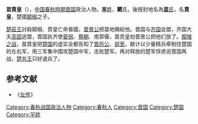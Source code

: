 '''苗賁皇'''（{{bd|？||？|catIdx=M苗}}），[[中国|中国]][[春秋時期|春秋時期]][[晋国|晋国]]政治人物。[[羋姓|'''芈'''姓]]，'''鬬'''氏，後按封地名為[[苗氏|'''苗'''氏]]，名'''賁皇'''，楚國[[鬬椒|鬬椒]]之子。

[[楚莊王|楚莊王]]討殺鬬椒、賁皇亡命晉國，[[晋景公|晋景公]]把苗地賜給他。晋国与[[齐国|齐国]]会盟，齐国大夫[[高固|高固]]逃盟，晋国执齐使[[晏弱|晏弱]]、[[蔡朝|蔡朝]]、南郭偃，苗贲皇劝晋景公把他们放了。[[鄢陵之战|鄢陵之战]]，苗賁皇把[[楚国|楚国]]的虚实全都告知了[[晋厉公|晋厉公]]、[[郤至|郤至]]，献计以少量精兵牵制住楚国的左右军，用三军集中围攻楚国中军，击败楚军。再对释放的楚军俘虏说晋国再战，[[楚共王|楚共王]]只好退兵了。

==参考文献==
*《[[左传|左传]]》

[[Category:春秋战国政治人物|Category:春秋战国政治人物]]
[[Category:春秋人|Category:春秋人]]
[[Category:晋国|Category:晋国]]
[[Category:楚国|Category:楚国]]
[[Category:羋姓|Category:羋姓]]